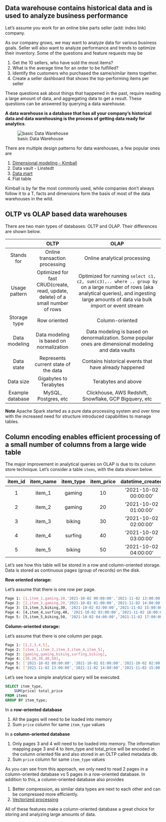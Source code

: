## Data warehouse contains historical data and is used to analyze business performance

Let's assume you work for an online bike parts seller (add: index link) company.

As our company grows, we may want to analyze data for various business goals. Seller will also want to analyze performance and trends to optimize their inventory. Some of the questions and feature requests may be

1. Get the 10 sellers, who have sold the most items?
2. What is the average time for an order to be fulfilled?
3. Identify the customers who purchased the same/similar items together.
4. Create a seller dashboard that shows the top-performing items per seller

These questions ask about things that happened in the past, require reading a large amount of data, and aggregating data to get a result. These questions can be answered by querying a data warehouse.

**A data warehouse is a database that has all your company's historical data and data warehousing is the process of getting data ready for analytics**.

![basic Data Warehouse](/images/what_is_data_warehouse/data_warehouse.png)

There are multiple design patterns for data warehouses, a few popular ones are

1. [Dimensional modeling - Kimball](https://www.kimballgroup.com/data-warehouse-business-intelligence-resources/kimball-techniques/dimensional-modeling-techniques/)
2. Data vault - Linstedt
3. [Data mart](https://www.guru99.com/data-mart-tutorial.html)
4. Flat table

Kimball is by far the most commonly used, while companies don't always follow it to a T, facts and dimensions form the basis of most of the data warehouses in the wild.

## OLTP vs OLAP based data warehouses

There are two main types of databases: OLTP and OLAP. Their differences are shown below.

|                  |                                      OLTP                                       |                                                                                            OLAP                                                                                             |
| :--------------: | :-----------------------------------------------------------------------------: | :-----------------------------------------------------------------------------------------------------------------------------------------------------------------------------------------: |
|    Stands for    |                          Online transaction processing                          |                                                                                Online analytical processing                                                                                 |
|  Usage pattern   | Optimized for fast CRUD(create, read, update, delete) of a small number of rows | Optimized for running `select c1, c2, sum(c3),.. where .. group by` on a large number of rows (aka analytical queries), and ingesting large amounts of data via bulk import or event stream |
|   Storage type   |                                  Row oriented                                   |                                                                                       Column-oriented                                                                                       |
|  Data modeling   |                     Data modeling is based on normalization                     |                                            Data modeling is based on denormalization. Some popular ones are dimensional modeling and data vaults                                            |
|    Data state    |                      Represents current state of the data                       |                                                                    Contains historical events that have already happened                                                                    |
|    Data size     |                             Gigabytes to Terabytes                              |                                                                                     Terabytes and above                                                                                     |
| Example database |                              MySQL, Postgres, etc                               |                                                                   Clickhouse, AWS Redshift, Snowflake, GCP Bigquery, etc                                                                    |

**Note** Apache Spark started as a pure data processing system and over time with the increased need for structure introduced capabilities to manage tables.

## Column encoding enables efficient processing of a small number of columns from a large wide table

The major improvement in analytical queries on OLAP is due to its column store technique. Let's consider a table `items`, with the data shown below.

| item_id | item_name | item_type | item_price |   datetime_created    |   datetime_updated    |
| :-----: | :-------: | :-------: | :--------: | :-------------------: | :-------------------: |
|    1    |  item_1   |  gaming   |     10     | '2021-10-02 00:00:00' | '2021-11-02 13:00:00' |
|    2    |  item_2   |  gaming   |     20     | '2021-10-02 01:00:00' | '2021-11-02 14:00:00' |
|    3    |  item_3   |  biking   |     30     | '2021-10-02 02:00:00' | '2021-11-02 15:00:00' |
|    4    |  item_4   |  surfing  |     40     | '2021-10-02 03:00:00' | '2021-11-02 16:00:00' |
|    5    |  item_5   |  biking   |     50     | '2021-10-02 04:00:00' | '2021-11-02 17:00:00' |

Let's see how this table will be stored in a row and column-oriented storage. Data is stored as continuous pages (group of records) on the disk.

**Row oriented storage:**

Let's assume that there is one row per page.

```bash
Page 1: [1,item_1,gaming,10,'2021-10-02 00:00:00','2021-11-02 13:00:00'],
Page 2: [2,item_2,gaming,20,'2021-10-02 01:00:00','2021-11-02 14:00:00']
Page 3: [3,item_3,biking,30, '2021-10-02 02:00:00','2021-11-02 15:00:00'],
Page 4: [4,item_4,surfing,40, '2021-10-02 03:00:00','2021-11-02 16:00:00'],
Page 5: [5,item_5,biking,50, '2021-10-02 04:00:00','2021-11-02 17:00:00']
```

**Column-oriented storage:**

Let's assume that there is one column per page.

```bash
Page 1: [1,2,3,4,5],
Page 2: [item_1,item_2,item_3,item_4,item_5],
Page 3: [gaming,gaming,biking,surfing,biking],
Page 4: [10,20,30,40,50],
Page 5: ['2021-10-02 00:00:00','2021-10-02 01:00:00','2021-10-02 02:00:00','2021-10-02 03:00:00','2021-10-02 04:00:00'],
Page 6: ['2021-11-02 13:00:00','2021-11-02 14:00:00','2021-11-02 15:00:00','2021-11-02 16:00:00','2021-11-02 17:00:00']
```

Let's see how a simple analytical query will be executed.

```sql
SELECT item_type,
    SUM(price) total_price
FROM items
GROUP BY item_type;
```

In a **row-oriented database**

1. All the pages will need to be loaded into memory
2. Sum `price` column for same `item_type` values

In a **column-oriented database**

1. Only pages 3 and 4 will need to be loaded into memory. The information mapping page 3 and 4 to item_type and total_price will be encoded in the column oriented file and also stored in an OLTP called metadata db.
2. Sum `price` column for same `item_type` values

As you can see from this approach, we only need to read 2 pages in a column-oriented database vs 5 pages in a row-oriented database. In addition to this, a column-oriented database also provides

1. Better compression, as similar data types are next to each other and can be compressed more efficiently.
2. [Vectorized processing](https://binaryterms.com/vector-processing.html)

All of these features make a column-oriented database a great choice for storing and analyzing large amounts of data.

